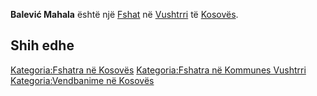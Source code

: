 {{Fshat në Kosovës
 | Emri                = Balević Mahala
| srp_N_name = Balević Mahala
| srp_N_FULL_NAME_RO = Balević Mahala
| srp_N_FULL_NAME_ND_RO = Balevic Mahala
| srp_N_SORT_NAME_RG = BALEVICMAHALA
| srp_N_FULL_NAME_RG = Balević Mahala
| srp_N_FULL_NAME_ND_RG = Balevic Mahala

 | Emri (Rasa dhanore) = 
 | Figura              = 
 | Shteti              = Kosovo
 | Komuna              = Vushtrri
 | Kodi postar         = 
 | Sipërfaqja          = 

 | Popullsia           = 

 | Regj. i popullsisë  = 
 | Dend. e popullsisë  = 
 | Faqja zyrtare       = 
 <!--- Koordinatat ----> 
 | Gjerësia            = 42.807018
 | Gjatësia            = 21.079263
 | Lartësia            = 
}}
'''Balević Mahala''' është një [[Fshat]] në [[Vushtrri]] të [[Kosovës]].

<!-- == Gjeografia == -->
<!-- == Historia == -->
<!-- == Demografia == -->
== Shih edhe ==
{{Komuna Vushtrri}}
{{Kosovo-Administrata-Cung}}

[[Kategoria:Fshatra në Kosovës]]
[[Kategoria:Fshatra në Kommunes Vushtrri]]
[[Kategoria:Vendbanime në Kosovës]]